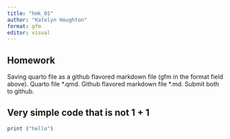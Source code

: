 ```yaml
---
title: "hmk_01"
author: "Katelyn Houghton"
format: gfm
editor: visual
---
```


## Homework

Saving quarto file as a github flavored markdown file (gfm in the format field above). Quarto file \*.qmd. Github flavored markdown file \*.md. Submit both to github.

## Very simple code that is not 1 + 1

```r
print ("hello")
```
